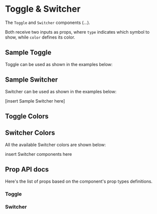 

<Meta title="Components | Toggle & Switcher" component={Toggle} />

# Toggle & Switcher

The `Toggle` and `Switcher` components (...).

Both receive two inputs as props, where `type` indicates which symbol to show, while `color` defines its color.

## Sample Toggle
Toggle can be used as shown in the examples below:


<Preview>
  <Story name="Sample Toggle">
    <Toggle name="sample-toggle" />
  </Story>
</Preview>


## Sample Switcher
Switcher can be used as shown in the examples below:


[insert Sample Switcher here]


## Toggle Colors

<Preview>
  <Story name="Toggle Colors">
    <Fragment>
      <Toggle />
      <Toggle />
      <Toggle />
    </Fragment>
  </Story>
</Preview>

## Switcher Colors
All the available Switcher colors are shown below:

<Preview>
  <Story name="Switcher Colors">
    <Fragment>
      <span>insert Switcher components here</span>
    </Fragment>
  </Story>
</Preview>


## Prop API docs

Here's the list of props based on the component's prop types definitions.
### Toggle
<Props of={Toggle} />

### Switcher

